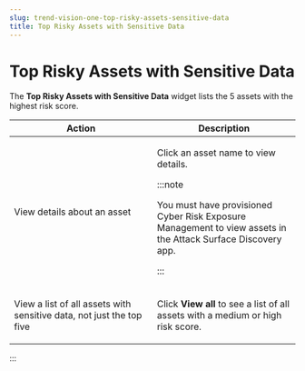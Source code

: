 ```yaml
---
slug: trend-vision-one-top-risky-assets-sensitive-data
title: Top Risky Assets with Sensitive Data
---
```

# Top Risky Assets with Sensitive Data

The **Top Risky Assets with Sensitive Data** widget lists the 5 assets with the highest risk score.

<table>
<colgroup>
<col style="width: 50%" />
<col style="width: 50%" />
</colgroup>
<thead>
<tr>
<th>Action</th>
<th>Description</th>
</tr>
</thead>
<tbody>
<tr>
<td><p>View details about an asset</p></td>
<td><p>Click an asset name to view details.</p>


:::note

You must have provisioned Cyber Risk Exposure Management to view assets in the Attack Surface Discovery app.


:::

</td>
</tr>
<tr>
<td><p>View a list of all assets with sensitive data, not just the top five</p></td>
<td><p>Click <strong>View all</strong> to see a list of all assets with a medium or high risk score.</p></td>
</tr>
</tbody>
</table>
:::
